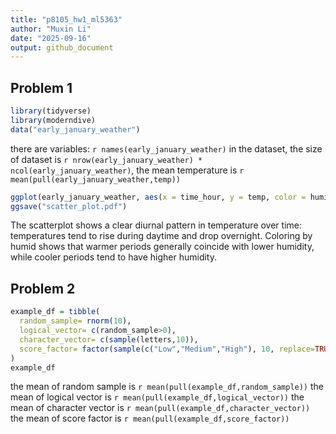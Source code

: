 ```yaml
---
title: "p8105_hw1_ml5363"
author: "Muxin Li"
date: "2025-09-16"
output: github_document
---
```

## Problem 1
```r
library(tidyverse)
library(moderndive)
data("early_january_weather")
```

there are variables: `r names(early_january_weather)` in the dataset, the size of dataset is `r nrow(early_january_weather) * ncol(early_january_weather)`, the mean temperature is `r mean(pull(early_january_weather,temp))`

```r
ggplot(early_january_weather, aes(x = time_hour, y = temp, color = humid)) + geom_point()
ggsave("scatter_plot.pdf")
```

The scatterplot shows a clear diurnal pattern in temperature over time: temperatures tend to rise during daytime and drop overnight. Coloring by humid  shows that warmer periods generally coincide with lower humidity, while cooler periods tend to have higher humidity.

## Problem 2
```r

example_df = tibble(
  random_sample= rnorm(10),
  logical_vector= c(random_sample>0),
  character_vector= c(sample(letters,10)),
  score_factor= factor(sample(c("Low","Medium","High"), 10, replace=TRUE))
)
example_df
```

the mean of random sample is `r mean(pull(example_df,random_sample))`
the mean of logical vector is `r mean(pull(example_df,logical_vector))`
the mean of character vector is `r mean(pull(example_df,character_vector))`
the mean of score factor is `r mean(pull(example_df,score_factor))`